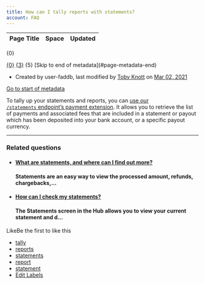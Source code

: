 ```yaml
---
title: How can I tally reports with statements?
account: FAQ 
---
```


<table class="aui"> <thead> <tr class="header"> <th class="search-result-title">Page Title</th> <th class="search-result-space">Space</th> <th class="search-result-date">Updated</th> </tr> </thead> </table> <p class="search-result-count">{0}</p> <tr class="search-result"> <td class="search-result-title"><a href="{1}" class="content-type-{2}"><span>{0}</span></a></td> <td class="search-result-space"><a class="space" href="/display/{4}/" title="{3}">{3}</a></td> <td class="search-result-date"><span class="date" title="{6}">{5}</span></td> </tr> [Skip to end of metadata](#page-metadata-end)

*   Created by user-faddb, last modified by [Toby Knott](    /display/~toby.knott
    ) on [Mar 02, 2021](/pages/diffpagesbyversion.action?pageId=721033&selectedPageVersions=5&selectedPageVersions=6 "Show changes")

[Go to start of metadata](#page-metadata-start)

To tally up your statements and reports, you can [use our `/statements` endpoint’s payment extension](https://docs.checkout.com/reporting-and-insights/reconciliation-api/statements-endpoint#Statementsendpoint-2.StatementID/PaymentsstatementIDpayments). It allows you to retrieve the list of payments and associated fees that are included in a statement or payout which has been deposited into your bank account, or a specific payout currency.

* * *

### Related questions

*   #### [What are statements, and where can I find out more?](/pages/viewpage.action?pageId=721039)
    
    #### Statements are an easy way to view the processed amount, refunds, chargebacks,...
    
*   #### [How can I check my statements?](/pages/viewpage.action?pageId=721041)
    
    #### The Statements screen in the Hub allows you to view your current statement and d...
    

LikeBe the first to like this

*   [tally](/label/FAQ/tally)
*   [reports](/label/FAQ/reports)
*   [statements](/label/FAQ/statements)
*   [report](/label/FAQ/report)
*   [statement](/label/FAQ/statement)
*   [Edit Labels](# "Edit Labels (Type 'l')")




